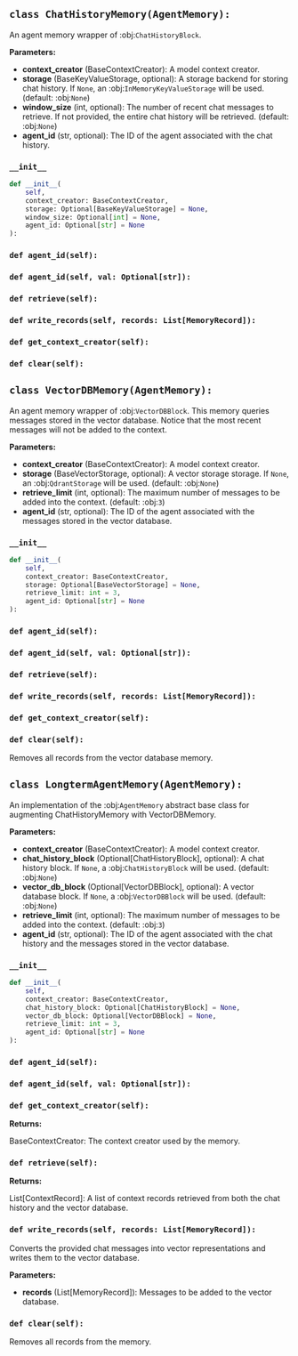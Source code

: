 <a id="camel.memories.agent_memories"></a>

<a id="camel.memories.agent_memories.ChatHistoryMemory"></a>

## `class ChatHistoryMemory(AgentMemory):`

An agent memory wrapper of :obj:`ChatHistoryBlock`.

**Parameters:**

- **context_creator** (BaseContextCreator): A model context creator.
- **storage** (BaseKeyValueStorage, optional): A storage backend for storing chat history. If `None`, an :obj:`InMemoryKeyValueStorage` will be used. (default: :obj:`None`)
- **window_size** (int, optional): The number of recent chat messages to retrieve. If not provided, the entire chat history will be retrieved. (default: :obj:`None`)
- **agent_id** (str, optional): The ID of the agent associated with the chat history.

<a id="camel.memories.agent_memories.ChatHistoryMemory.__init__"></a>

### `__init__`

```python
def __init__(
    self,
    context_creator: BaseContextCreator,
    storage: Optional[BaseKeyValueStorage] = None,
    window_size: Optional[int] = None,
    agent_id: Optional[str] = None
):
```

<a id="camel.memories.agent_memories.ChatHistoryMemory.agent_id"></a>

### `def agent_id(self):`

<a id="camel.memories.agent_memories.ChatHistoryMemory.agent_id"></a>

### `def agent_id(self, val: Optional[str]):`

<a id="camel.memories.agent_memories.ChatHistoryMemory.retrieve"></a>

### `def retrieve(self):`

<a id="camel.memories.agent_memories.ChatHistoryMemory.write_records"></a>

### `def write_records(self, records: List[MemoryRecord]):`

<a id="camel.memories.agent_memories.ChatHistoryMemory.get_context_creator"></a>

### `def get_context_creator(self):`

<a id="camel.memories.agent_memories.ChatHistoryMemory.clear"></a>

### `def clear(self):`

<a id="camel.memories.agent_memories.VectorDBMemory"></a>

## `class VectorDBMemory(AgentMemory):`

An agent memory wrapper of :obj:`VectorDBBlock`. This memory queries
messages stored in the vector database. Notice that the most recent
messages will not be added to the context.

**Parameters:**

- **context_creator** (BaseContextCreator): A model context creator.
- **storage** (BaseVectorStorage, optional): A vector storage storage. If `None`, an :obj:`QdrantStorage` will be used. (default: :obj:`None`)
- **retrieve_limit** (int, optional): The maximum number of messages to be added into the context. (default: :obj:`3`)
- **agent_id** (str, optional): The ID of the agent associated with the messages stored in the vector database.

<a id="camel.memories.agent_memories.VectorDBMemory.__init__"></a>

### `__init__`

```python
def __init__(
    self,
    context_creator: BaseContextCreator,
    storage: Optional[BaseVectorStorage] = None,
    retrieve_limit: int = 3,
    agent_id: Optional[str] = None
):
```

<a id="camel.memories.agent_memories.VectorDBMemory.agent_id"></a>

### `def agent_id(self):`

<a id="camel.memories.agent_memories.VectorDBMemory.agent_id"></a>

### `def agent_id(self, val: Optional[str]):`

<a id="camel.memories.agent_memories.VectorDBMemory.retrieve"></a>

### `def retrieve(self):`

<a id="camel.memories.agent_memories.VectorDBMemory.write_records"></a>

### `def write_records(self, records: List[MemoryRecord]):`

<a id="camel.memories.agent_memories.VectorDBMemory.get_context_creator"></a>

### `def get_context_creator(self):`

<a id="camel.memories.agent_memories.VectorDBMemory.clear"></a>

### `def clear(self):`

Removes all records from the vector database memory.

<a id="camel.memories.agent_memories.LongtermAgentMemory"></a>

## `class LongtermAgentMemory(AgentMemory):`

An implementation of the :obj:`AgentMemory` abstract base class for
augmenting ChatHistoryMemory with VectorDBMemory.

**Parameters:**

- **context_creator** (BaseContextCreator): A model context creator.
- **chat_history_block** (Optional[ChatHistoryBlock], optional): A chat history block. If `None`, a :obj:`ChatHistoryBlock` will be used. (default: :obj:`None`)
- **vector_db_block** (Optional[VectorDBBlock], optional): A vector database block. If `None`, a :obj:`VectorDBBlock` will be used. (default: :obj:`None`)
- **retrieve_limit** (int, optional): The maximum number of messages to be added into the context. (default: :obj:`3`)
- **agent_id** (str, optional): The ID of the agent associated with the chat history and the messages stored in the vector database.

<a id="camel.memories.agent_memories.LongtermAgentMemory.__init__"></a>

### `__init__`

```python
def __init__(
    self,
    context_creator: BaseContextCreator,
    chat_history_block: Optional[ChatHistoryBlock] = None,
    vector_db_block: Optional[VectorDBBlock] = None,
    retrieve_limit: int = 3,
    agent_id: Optional[str] = None
):
```

<a id="camel.memories.agent_memories.LongtermAgentMemory.agent_id"></a>

### `def agent_id(self):`

<a id="camel.memories.agent_memories.LongtermAgentMemory.agent_id"></a>

### `def agent_id(self, val: Optional[str]):`

<a id="camel.memories.agent_memories.LongtermAgentMemory.get_context_creator"></a>

### `def get_context_creator(self):`

**Returns:**

  BaseContextCreator: The context creator used by the memory.

<a id="camel.memories.agent_memories.LongtermAgentMemory.retrieve"></a>

### `def retrieve(self):`

**Returns:**

  List[ContextRecord]: A list of context records retrieved from both
the chat history and the vector database.

<a id="camel.memories.agent_memories.LongtermAgentMemory.write_records"></a>

### `def write_records(self, records: List[MemoryRecord]):`

Converts the provided chat messages into vector representations and
writes them to the vector database.

**Parameters:**

- **records** (List[MemoryRecord]): Messages to be added to the vector database.

<a id="camel.memories.agent_memories.LongtermAgentMemory.clear"></a>

### `def clear(self):`

Removes all records from the memory.
